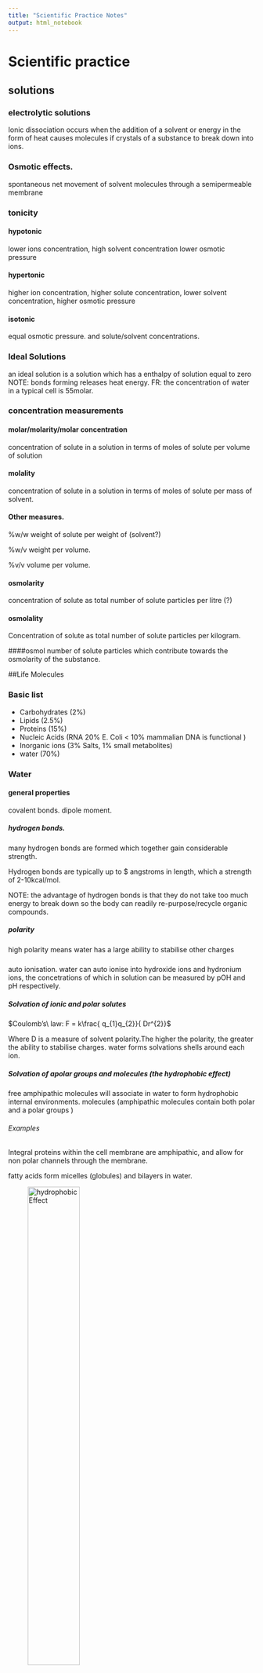 ```yaml
---
title: "Scientific Practice Notes"
output: html_notebook
---
```



# Scientific practice

## solutions

### electrolytic solutions
Ionic dissociation occurs when the addition of a solvent or energy in the form
of heat causes molecules if crystals of a substance to break down into ions.

### Osmotic effects.
spontaneous net movement of solvent molecules through a semipermeable membrane

### tonicity

#### hypotonic
lower ions concentration, high solvent concentration lower osmotic pressure

#### hypertonic
higher ion concentration, higher solute concentration, lower solvent
concentration, higher osmotic pressure

#### isotonic
equal osmotic pressure. and solute/solvent concentrations.

### Ideal Solutions
an ideal solution is a solution which has a enthalpy of solution equal to zero
NOTE: bonds forming releases heat energy.
FR: the concentration of water in a typical cell is 55molar.

### concentration measurements

#### molar/molarity/molar concentration
concentration of solute in a solution in terms of moles of solute per volume of
solution

#### molality
concentration of solute in a solution in terms of moles of solute per mass of
solvent.

#### Other measures.
%w/w weight of solute per weight of (solvent?)

%w/v weight per volume.

%v/v volume per volume.

#### osmolarity
concentration of solute as total number of solute particles per litre (?)

#### osmolality
Concentration of solute as total number of solute particles per kilogram.

####osmol
number of solute particles which contribute towards the osmolarity of the
substance.

##Life Molecules

### Basic list
* Carbohydrates (2%)
* Lipids (2.5%)
* Proteins (15%)
* Nucleic Acids (RNA 20% E. Coli < 10% mammalian DNA is functional )
* Inorganic ions (3% Salts, 1% small metabolites)
* water (70%)

### Water

#### general properties
covalent bonds.
dipole moment.

##### hydrogen bonds.
many hydrogen bonds are formed which together gain considerable strength.

Hydrogen bonds are typically up to $ angstroms in length, which a strength of 2-10kcal/mol.

NOTE: the advantage of hydrogen bonds is that they do not take too much energy to break down so the body can readily re-purpose/recycle organic compounds.

##### polarity
high polarity means water has a large ability to stabilise other charges

#####
auto ionisation.
water can auto ionise into hydroxide ions and hydronium ions, the concetrations of which in solution can be measured by pOH and pH respectively.  

##### Solvation of ionic and polar solutes

$Coulomb’s\ law: F = k\frac{ q_{1}q_{2}}{ Dr^{2}}$

Where D is a measure of solvent polarity.The higher the polarity, the greater the ability to stabilise charges. water forms solvations shells around each ion.

##### Solvation of apolar groups and molecules (the hydrophobic effect)
free amphipathic molecules will associate in water to form hydrophobic internal environments. molecules (amphipathic molecules contain both polar and a polar groups )

###### Examples

Integral proteins within the cell membrane are amphipathic, and allow for non polar channels through the membrane.

fatty acids form micelles (globules) and bilayers in water.

![hydrophobicEffect](Images/FattyAcidsInWater.JPG){width=50%}

###### Septicaemia
Certain bacteria, respond to antibiotics by releasing proteins which punch holes in the cell surface membrane creating freely permeable pore through which cell contense can leak out, and killing the cells.


#### water and protein structure
water proteins can be buried in the interior of protein structures where they may furfill vital functions

##### examples
proteases only work if the have a water molecule imbedded within their internal structure, without this one molecule the entire enzyme becomes inactive.

other examples are reverse transcriptase and HIV protease and GST (detoxifying enzyme) which all rely on water molecules to function.

## Acids and Bases



### Bronsted and lowery
acids are proton donors
bases are proton acceptors.
difference between acid/base and its conjugate is a proton.

### lewis
acids are electron pair acceptors
bases are electron pair donors.

#### lewis bases
* alchohol
* organophosphates.

### buffering
relies on weak acids or bases which do nto fully dissociate.

# Scientific Reasoning

## Basic structures of an argument  

### Premises 
A Premise is a statment. This statement may be true or false.

In science the orginial premise is known as the hypothesis. 
this hypothesis will be tested, usually impirically.

### Conclusions
A conclusion should be well supported by all premises. The conclusion leads one to decide if the hypothesis is true fo false.


## A good argument 
A good argument can be deductively, or nondecuctive but abductively, or inductively strong. 

NOTE: Arguments can be invalid even if all of the premises and the conclusion are true. If they do not actually imply eachother then it is simply a collection of facts and not an argument.  

### Deductive arguments
$A \in B \wedge B \in C \rightarrow C \in B$

#### Conditional 
$\exists P \rightarrow \exists Q$

#### Contrapositive 
$\nexists P \rightarrow \nexists Q$

#### Converse
$\exists Q \rightarrow \, \exists P$ 

#### deductive validity 
1. Are the premices true (this is difficult if not impossible to establish in mathematics. )
2. Do the premices guarentee the truth on the conclusion.
3. does the argument beg the question (Not really one of the criteria)

### Non deductive arguments 
most of science is actually non deductive reasoning. science will often venture conclusions beyond the scope of observation (induction). 

#### Inductive Reasoning 
In Inductive reasoning premises are veiw as strong support of the truth of the conclusion. however they do not garuntee the truth of the conclusion. Induction allows for conclusions to be made about issues outside the scope of ovservation. 
 
##### Inductive strength 
two factor influence the inductive strength of an argument, sample size and bias. 

### Deductive arguments

### Abduction 
abductive arguments seek to explain what is observed, otherwise known as inference to best explination. 

#### Abductive arguments 
abductive hypothesies should be able to predict easily testable results, such that if the predicted result is achieved during experimentation then the validity of the hypothesis is supported, and if it is not the hypothesis can be rejected. 

(Abductive arguments usually rely on a number of assumptions which can be supported by the predictive power of the argument)

NOTE: if testing two alternative theories H1 and H0 then a good test experiment will be set up such that the the observation of event P supports H0 and negates H1 and visa versa. 

#### Evaluating Abductive Inferences. 

##### Surprise principles
If an observation supports a hypothesis, then it must strongly favour that hypothesis over others with which it competes

In order to satisfy this principle: 
1. the hypothesis should make no fasle predictions 
2. Within the set of true predictions which the hypothesis makes, there should be predictions which are expected NOT to come true if the hypothesis is false (Is this not mixed up somewhere?)

##### Abductive fallacy 
A widely used and accepted expination is not necessary at all plausible, (even if no competing explination exists)


### Making observations

obervations can be made by human senses as well as by sophisticated scientific equipment. 


#### examples 

##### Medelian genetics. 
mendal made conclusions very far beyond his premises, abducting from color change to the existance and role of gentic elements. 

## A bad argument 

### Circular arguments. 
$A \in B \rightarrow A \in B$


# Definitions 

### Premise 
A Premise is a statment. This statement may be true or false.

### Conclusion

### Bias 
factors which may skew the results of a test in some form. 

# Steriochemistry 

## Rotamers 

Isomers which can be interconverted by rotation (of a given part of the molecule)  about a particular bond

Different isomers are known as Isoforms. 

NOTE: bonds within molecules can lengthed, shorted,bend and rotate, depending on what stresses are excerted upon them. 

### Newman Projections 
A visualisation of a moleculeviewed from the front. 

  the front atom is reprisented as a dot 
  the back atom is reprisented as a circle. 

### Conformations 

#### Staggered 
Surrounding atoms/hydrogens are all equally spaced. 

this conformation is more stable for two reasons 

##### Steric Hinderance 
in the eclipsed conformation outside atoms are forced to close to eachother, raising the energy level of the conformation 

##### Hyperconjugation 
stabilising interactions of the electrons in a $\sigma$-bond (usually C-H or C-C) with an adjacent empty or partially filled p-orbital or a $pi$-orbital to give an extended molecular orbital that increases the stability of the system)

#### Eclipsed 
Outside atoms line up with each other. 

#### Dihedral Angle 

There is a whole range of conformations depending on the exact angle of rotation. 
1. anti (180 orinetation)
2. gauche (60 orientation)


![Rotamer Energy Diagram](Images/RotamerEnergyDiagram.jpg)

##### Protiens 
protiens also exibit a dihedral structure with peptide bods forming planes whith a given angle between them 

![Proteins Dihedral Angle](Images/DihedralAngle.jpg)

this angle can be calculated which is very useful as most protein analysing techniques are very low res (for example obsorbance spectra to distinguish protein (max absorbance 280nm) from DNA/RNA (max absorbance 260nm)
)

###### Solving protein structure 
1. complex maths in necessary (furner(?) transfer analysis)
2. complex measuring equipment is needed. 

## Inantomers. 

### Enantiomers
opposite conformation at all chiral centers. 

#### Chiral compounds 
a chiral compound consists of four separate atoms bonded to one central (tetrahedral,carbon) molecule. 

NOTE: this central carbon atom will always be $sp^{3}$ hybridized. 

##### Optical activity
certain molecules rotate plane polerised light to the right (dextrorotatory + ) or to the left (levorotatory - )

the exact degree of rotation depends on the length of substance which the light is shon through, the composition of the substance, and the optical properties of the substance. 

###### Poleriser 
only allows light of certain phases (that is light with a particular electric and magnetic component) through. the light alowed throguh is now plane polerised.

###### Analyser 
observes/ analyses how light interacts with certain molecules. 


### Diastereomers
opposite conformation at some chiral centers. 

#### Allo Diastereomers 

![Allo Diastereomers](Images/AlloDiastereomers.jpg)

#### Messo Diastereomers 
2S3R mirror image is 2R3S, 
also possilbe to be identical but rotated by 180 degrees. 

![Messo Diastereomers](Images/MessoCompounds.jpg)

### Drawing structures 

#### simple system 
1. wedges indicate bonds coming out of the page 
2. straight lines are in the line of the page. 
3. dotted line are receding back out of the page. 

#### Fisher Convention. 
2 dimentional reprisentation of a three dimentional molecule. 

The stereocentre furthest from the anomeric centre. The rotation brings about two distinct configurations, $\alpha$ and $\beta$ – anomers)
1. For sugars if the OH group is on the right it is a D sugar. 
2. If it is on the left then it is an L sugar.
3. vertical lines reprisent atoms thatpoint away from the viewer. 
4. horizontal lines reprisent atoms that point towards the viewer. 
5. the point of intersection between thevertical and horizontal lines reprisents the centeral carbo atom. 


NOTE: the anomernic carbon is the carbon single bonded to two oxygen molecules. 

##### Amino Acids 
NOTE: natural Amino Acids occur in the L form only. 

NOTE: appart from glycine all amino acids are chiral. 

###### D and L convention  
L amino acids have the $H_3N^{+}$ group on the left side, D antomers have it on the right side. 

###### CORN. 
along the line between th COO and N group, if R is left of the central Carbon atom the antomer is L, if R is right the antomer is D. 

Alternative 
if the molecule is orinetated with the H group dirrectly behind the centeral carbon. then if CoRN reads clockwise the antomer is a D amino acid, if it reads Anticlockwise it is an L amino acid. 

###### R and S (find what R and S stand for)

more generally applicable 

each atom around the central carbon is assigned a priority based on its atomic number (lower atomic number $\rightarrow$) lower priority. (if two atoms have equal atomic numbers then the atomic numbers of their side groups are checked and so on outwards until an order can be established)

###### Cahn-Ingold-Prelog Convention 
Uses the R, S system but is still based on glyceraldehyde. 
1. priorities are assigned 
2. the molecule is orientated so that the lowest priority group is dirrectly behinf the central carbon atom. 
3. if the remain molecules arrange clockwise in terms of priority (highest to lowers) the molecule is a R antomer, if they arrange counterclockwise the molecule is a S antomer 

NOTE: D sugars have the R conformation and L sugars have the S conformation. 

#### Racemates 
rotate light equally in both dirrections with no net effect, usually made up of equal concnetrations of opposite chiral molecules. 

#### chirality in nature 
usually only one isomer is present due to enzymatic selection 

#### chirality in drug design 
It is vitally important that the right isomer is used. 

##### examples
1. Prozac (S prevents migraine, R does nothing)
2. thyidol (?), both effective to supress morning sickness but wrong insomer can lead to birth defects.

#### Prochirality 
A molecule is said to be prochiral if it can convert from achiral to chiral in a single chemical step. (such as the addition of a group to a planar $sp^2$ hybridized molecule, or by the substitution into a tetrahedral molecule. 

##### Face 
the dirrection/ orientation in which a molecule binds. )
Face is related to the need to assign prioritory values to differentiate between identical groups in a prochiral molecule. this identification and the idea of face is imprtant because enzymes will favour which one of the identical groups to act upon depending on its orientation with respect to the rest of the molecule (its face)

# Electrophoresis. 

## Background. 
Electro refers to the flow of electrons/current. 
Phoresis refers to moviment (of sample elements)

### Definitions
Electrophoresis is a separation method where by charged molecules in solution, most commonly proteins of nucliec acids, migrate in respose to an electric field. 

\newline 
NOTE: As Electrophoresis is the moviment (of sample consitituents) under electric current,electrophoresis can only be used as a separation technique for molelecules which will move within an electric field ie charged molecules. 

#### Cathode 
The cathode is the negatively charged electrode. Cations (positively charged ions) will be attracted to and move towards the cathode during elecrophoresis. 

#### Anode. 
The anode is the positively charged electrode. Anions (negatively charged ions) will move towards the anode during electrophoresis. 

### History 
Arne tiselius. 
nobel chemistry prize for electrophoresis and adsorbtion analysis, especially complex nature of ther serum proteins. 

#### Cell 
bend glass tube with electrolyte reservior containing cathode and anode, and a buffer containing sample molecules to be separated. 
Horse serum tested gave four different bands. Albumin and 3 globulins ($\alpha, \beta \text{ and } \gamma$). 


## Rate of migration 

### Affecting fators

#### Field Strength. 
Higher field strength will lead to faster moviment but it may also in turn heat up the gel destroying its structure. 


#### Net charge (sample molecules) 

#### Size 
Smaller molecules will move faster as they have an easier path through the gel. 

#### Shape
More spherical molecules will move faster and then linear molecules of the same molecular wieght, as they will be able to move through pores regardless fo their orientation. linear molecules will have to line up correctly (with their long side more of less purpendicular to the pore), to be able to pass through the pore. 

supercoiled nucleic acids will migrate faster. 

#### media/solution porperties. 

##### Ionic strength
Higher ionic strength will lead to more shielding and hence slower moviment (?)

##### Viscosity 
Higher viscosity will result in slowr moviment through the gel. 

##### Temperature. 
Higher temperature (provided the structure of sample consitiuets is not disrupted) will lead to faster moviment through the gel. 

#### Voltage 

#### Intercalculating dyes. 


### Equation 

$\mu=\frac{qE}{r}$

where: 
  
  $\mu$=Mobility 
  q= net charge 
  E= field strength ($V.cm^{-1}$)
  r= molecular radius

NOTE: r is also commonly reffered to as frictional coefficient f, and is dependant on size. 

#### Relating resistance, voltage, current, and power. 

##### Ohms law
$V=IR$

Increased voltage with constant resistance increases current. 
Increased current leads to increased heat which must be dissapated or it will be absorbed by the system. Too much heat can cause the sample to migrate irregularly within the sample lane, leading to sample bands which form a "smile", in the extreme case the gel can literally fall apart. 


##### Power
$P=IV$ ($P=I^2R$)

## Set up 
Slab gel electrophoresis can be performed ither horizontally or vertically. If run vertically samples are introduced into the wells at the top of the gel. 


NOTE: In electrophoresis one parameter,  resistance, voltage, current, or power is always held constant. 

##### Constant current 
Velocity of molecules is constant, but heat is generated.

NOTE: velocty is dirrectly proportional to current. 

##### Constant voltage 
velocity will slow (over the course of the reaction), but heat is generated. 

##### Constant Power. 
Velocity slows, but heat generated is kept constant. 

 
## Set up 
Slab gel electrophoresis can be performed ither horizontally or vertically. If run vertically samples are introduced into the wells at the top of the gel. 

### Electrode 
The negative electrode is black. the positive electrode is red. 

### Wells 
The well are created by inserting a comb into the set up before the gel is set. Once the gel is set the comb can be removed, leaving evenly sized, evenly spaced wells where the teeth of the comb used to be. 

#### Regular comb
The wells are separated by an "ear" of gel 

#### Houndstooth comb 
The wells are immediataely adjacent. 

### Gel 

#### Function 
The solid support matrix inhibits convection and diffusion which would otherwise impede separation of molecules, and allows for a permanent record of the results. It can provide additional separation (by size) through molecular sieving. 
 
NOTE: A perminant record is made through staining after running, and trichloroacetic acid which acts as a fixing agent for proteins. 

#### Structure
Both agarose and polyacrilamide gels are porous in structre. A porous gel acs as a sieve by retarding or, in some cases, by completely obstructing the movment of macromolecules while allowing smaller molecules to migrate freely. A gel with a restrictive pore size can differentiate sample molecules based on size. Both gel types are also relatively electrically neutral. 

### Polyacrylamide. 
Polyacrylamide is a cross-linked polymer of arcylamide. It can be used to separate molecules from 0.2-500kD, eg most proteins and oligonucleotides. 

NOTE: Acrylamide is a potent neurotoxin.

### Concentration
Polyacilamide gels\% are made at 3.5-20\% by mass. 

### Agarose. 

#### Structure 
Agarose is a polysaccharide, harvested from rhodophyceae algal cell walls. Alternating sugar units form linear chains. These two subunits are $1,3-\beta-d-\text{galactose}$ and $1,4-\alpha-3,6-\text{anhydrogalactose}$. These chains are cross-linked via hydrogen bonding to form the porous matrix. Cooling a liquid form of the gel forms a matrix with an 'average' pore size. 

To make the gel, a solid sample of agarose, in a random structure is heated from menting from $45-100^\circ C$, the inital gel structure begins to form as unifrom cooling takes place, and by the time the gel has cooled back to room structure it has taken on its final porous conformation. Agarose gel will dissolve again if immerced in boiling water only solidifying when the temperature is lowered to about $40^\circ C$

The pore size of the gel can be predetermined but by adjusting the cencentration of agarose in the gel. 

Agarose gels are fragile as they are hydrocolliods and they are held together by the formation of weak hydrogen bonds and hydrophobic interactions. 

NOTE: heat can break these H bonds breaking the matrix apart. 


#### Function
Used for separating large molecules 8-800,000kD. Agarose is effective at separating these larger molecules, such as nucleic acids and protein complexes because of its larger pore size. 


#### Concentration
Agarose gels are made to be 0.5-5\% agarose by mass. 

### Buffer 
In most electrophoresis units the gel is mounted between two buffer chambers containing separate electrodes so that the onyl electrical connnection between the two chambers is through the gel. 

#### Function 
The function of buffer is to carry current and protect samples. 

#### Types 
 #. Tris Borate EDTA (TBE). 
 #. Acetate EDTA (TAE). 
 #. Tris Phosphate EDTA (TPE) used most often for DNA. 
 #. 10mM sodium phosphate buffer: used for RNA. 

Buffer additives can also modify sample molecules such as (denaturing agents)

### Dye 
Tracking dye is loaded to keep track of the moviment of sample consituents on the gel, the tracking dye is visible during the electrophoresis process and moves just ahead of the samples. 

### Loading adgent/dye
The loading adjent or density agent is used to to weigh down the sample so that it remains in the wells, and does not move through the buffer above the gel. 

## Detection 
Bands are ditected on the gel by staining during or after electrophoresis using a number of different stains. 

### Stains 

#### Ethidium Bromide 
Ethidium Bromide is used to mark double stranded DNA. It is flourescent under UV light.  

#### SyBr green or Sybr gold. 
Used to stain single or double stranded DNA, or for RNA. 

#### Silver stain 
Siler stain is a more sensitive tha the SyBr gells but is also used for single or double stranded DNA or for RNA, or even for proteins. 

#### Coomassie blue 
Commassie blue is used for proteins. 

## Interpretation 
Molecular weight markers, using fragments of known size are run along side sample for comparison. A semiquantitive measure can also be obtained by comparison of band intensity. 


## Proteins 
The net charge on proteins is derrived from amino and carboxylic groups on it sode chains and terminals. 

### Charge 

#### PH 
Charge is dependant on pH as R groups of the protein will posses different charges based on the pH of the solution. The exact responce of a given protein to PH change will depend on the particular amino acids which make up that specific protein. 

NOTE: Proteins are amphoteric as they possess both basic and acidic amino acids. 

## Nucleic acids 
 Nucleic acids are loaded at the the cathode and move towards the anode,  
### Charge
Nucleic acids are always negatively charged due do their phosphate backbone. 

## RNA 

### Process 

#### Buffer
RNA is heated in dilute formamide or glyoxal(which form part of the buffer solution) to prevent formation of secondary structures. Therefore RNA electrophoresis is said to use denaturing gels. 

#### Quality 
RNA qualtiy can be determined by the relative intensity of the 18s rRNA and 28s rRNA bands. In a pure sample the ration is expected to be, 28:18 $\equiv$ 2:1. 

NOTE: 28s rRNA comes from the cells main ribosomes. 18s rRNA comes from mitochondirial, or choroplastic(?) ribosomes. 



## Temperature

### Polymerization 

#### Exothermic reaction 

#### Gel irregularities 
Pore sizes may differ. 

### Electrophoresis 

#### Denaturation of proteins
Denatured proteins can also lead to the smile effect. 

#### Change in buffer. 
Some buffers will change their pH based on the temperature, which leads changes in protein charge and moviment. 

## Pulse field gel electrophoresis (PGFE)

### Process 
PGFE used two or more alternating electric fields. Larger molecules will take longer to reorrientate than smaller molecules hence separation is on the basis if size. 

### Function 
PGFE is used to separate large DNA fragemtns up to 12Mb. 

## Function 

### Nucleic acid Separation 

### Analysis of protein purity 

### Separation of DNA and RNA. 

### Determination of the isolelectric point. (Proteins) 

### Estimation of native size (Proteins)



NOTE: $\text{Dalton}=g.mol^{-1}$

# Immunology 

## Background 
Microscopic organism have been observable since the 1670s whith the production of the first microscopes. These organsisms can be unicelluat or multicellular, proaryotic or eukaryotic. The most common micro-organims are bacteria, archae, and fungi, with viruses forming a separate brannch of non living micro molecules. 

### Robert Koch 
Koch came up with a method for confirming the relationship between a particular micro-organism and a particular disease known as kochs postulate for which he won a nobel prize. 

#### Kochs postulate 
Kochs postulate can be spilt into a number of steps/ requirments. If and only if all of there requirments are met then the microorganism in question can be considered to be the causative agent of the disease. 

##### Requirments
(The microbe must be obervable present in every  case of the disease. )  #. The microbe must be obervalbe/ isolated from a sick individual
 #. The microbe after isolation and identification is cultured in the lab and then injected into another healthy individual. 
    #. The healthy individual must become sick (ie injected microbe causes the disease in a healthy individual)
    #. The same microbe must be present/ isolated from the newly infected individual. 

NOTE: Positive identification of the microbe will rely on microscope work. 
 
### Non Pathogenic microbes.  
Not all micro-organisms are pathogenic. In fact humans have many mutualistic or commensal microbes living in and on them. These microbes are collectively reffered to as the microbiome and account for 1-2 kg of an average individuals weight.  


### Defintitions. 

#### Prokaryotes 

Prokaryotes are classified as they are lving organsism which consist of cells, but lack a nucleus. They do have a cell wall, but lack a cytoskeleton, internal membranes, organelles. In general they are also quite small <$5\mu m$ in diameter, and are always unicellular. 

#### Eukaryotes. 
Eukaryotes are living organisms comprised of cells which possess a nucleus. Eukaryotes are generally large cells .$10 \mu m$ and can be uni or multicellular. Eukarryotic cells contain a cytoskeleton, internal membranes, organelles and in some cases a cell wall (such as in plants and fungi)

#### Pathogen 
A pathogen is an infectious micro-organsim that causes disease. 

##### Examples 

###### Potato blight 
Plant fungal infection resonsilbe for irish famine in the 1800s 

###### Bacteriophage 
Phages are viruses which infect bacteria, they may provide an alternative treatment to some antibiotics. 

###### Rinderpest
A Cattle Virus which killed 90\% of cows in SA in the 1890s. (the virus is now eradicated)

###### Bacillus thuringiensis (Bt)
Bacterial which kills a particular insect which ingests it, it has been used in commercial pesticides. 


#### Host. 
A host is the species/individual which becomes infected, and gets sick from a pathogen. This host will mount an immune response against the pathogen. Any form of living organism can be a host. 

NOTE: many pathogens are sepcies specific infection only one particular host for example HIV infects humans where as SIV infects monkeys(?)

#### Immunology 
Immunology is the study of the immune system, that is ther study of the bodies natural protection from foriegn macromolecules (worm, parasite, viral protein etc) or invading organism and respoces to them. 

#### Immune system 
A collection of specialsied tissues and cells which can, recognise pathogens, distinguish self from non self molecules/cells, and react to eliminate pathogens. 

NOTE: Unicelluar prokaryotes like bacteria have a versy simple enzyme based defence system called CRISPR. 

Eukaryotes: invertibrates, plants, and vertibrates all have innate immunity. 

Jawed vertibrates have a particularly advanced immune system which includes adaptive immunity. 


### Domains of life. 
As well as being separated in prokaryotes and eukaryotes life is also separated into three domains, an idea first concieved by Woese. 

#### Bacteria 
Prokaryotes

##### Common human pathogens 
Bacteria in general are common human pathogens, although by no means will all bacterial species be pathogenic. 

#### Archaea 
Prokaryotes

##### Common human pathogens 
Archaea live in extreme environments and therefore are not pathogen to humans as the human body does not provide a suitable environment for their growth. 

#### Eucaryota
Eukaryotes. 

##### Common human pathogens 
Animals, Funig, Flagellates, Trichomonads, Microsporia, and Diplomonads are all common human pathogens. 

### Common human Pathogens. 

#### Bacteria 
eg escherichia coli. 

##### Description 
Single celled organisms without a nucleus. 

##### Human diseases 
Strep throat, Staph infeftions, tuberculosis, food posioning, tetanus, pneumonia, syphilis. 

#### Viruses 
eg Herpes virus

##### Description 
Thread-like particles that reproduce using host cell machinary. 

##### Human diseases 
Common cold, flu, genital herpes, cold sores, measles, AIDS, genital warts, chicken pox, small pox. 

#### Fungi 
eg Death cap mushroom

##### Description 
Simple organisms including mushrooms and yeasts, which can grow as single cells or threadling fillaments of coencytic cells. 

##### Human diseases 
Ring worm, Athlete's foot, tinea candidiasis, histoplasmosis, mushroom posioning.  

#### Protozoa 
eg Giardia lamblia

##### Description 

Single celled organism with a nucleus. 

##### Human diseases 
Malaria, "travelers diarrhea", giardiasis, trypanosomiasis ("sleeping sickness")

## Innate Immunity 
The inate immune system has components which naturally exist in the body and which can respond very fast (to patterns of amino acids of saccharides). The system does not have to learn or develop over time, but is not very sepcific and has no memory (ie the respoce will be indetical if the infectino reoccurs. )

### Why innate immunity is necessary 
Pathogen can multiply very fast. Ecoli for examples doubles every 30 minutes leading to $2 \cdot 10^{143}$ bacteria in # days. whereas the adaptive immune system requires at least 3 days, and potentially closer to 14 days to respond. 

### Barriers 
Barriers inclue many tissues and organs within the body. The barriers can also take non many different forms such as anatomical,mechanical, chemical, and microbial. 

#### Skin 
The skin predominately a physical barrier, but can also be considered a chemical barrier due to its lower PH 

#### Mucous membranes 
Mucous membranes are present in the respiritory and reproductive tract and also pose a predominately physical barrier to pathgens trapping them in the mocus layer. 

#### Microbiome 
A microbial barrier the mcrobiome acts to full up all of the availbe ecological niches for microprganisms in the human body provind competition for any pathogen seeking to invade. 

#### Stomach
The stomach poses a cheimcal barrier due to its very low pH and high enzyme content. 


### Pathogen recognition 
Non specific, recognises pathgen patterns. 

### Receptors 
Small set/ limited variety. 

### Memory 
No memory mechansims, subsequent exposures illicit an identical responce. 

### Speed
Immediate responce, within hours. 

### Species 
All vertibrates. 

### Cells and tissues 

#### Barriers 
Anatomic and physiological, such as inflamation. 

#### Cells general
phagocytes, NK cells, 
 
#### Humoral 
Complement antimicrobial peptides. 

### Cell types 

#### Granulocytes

##### Functions
 #. Phagocytosis 
 #. Cytolysis (Cytotoxic)
 #. Cytokine production/release
 
##### Neutrophils 

##### Basophils 

##### Eosinophils 
 #. Allergic reactions

#### Lymphocytes 

##### NK cells. 
 #. Cytolysis
 #. Cytokine release/production 

#### Monocytes
##### Functions
 #. Phagocytosis 
 #. Antigen presentation
 #. Cytokine production/release
 
##### Monocyes 

##### Macrophages. 

##### Dendritic cells. 


## Adaptive immunity 
Components respond specifically to the invading pathogen. A memory is developed for that pathoen,and the responce to subsiquent infections with of that pathogen are much faster and more vigorous. 

### Pathogen recognition
Very specific recognises particular pieces of particular pathogens. 

### Receptors 
Very large variety. 

### Memory 
Memory from one exposure leads to increased responce on subsequent exposures. 

### Speed 
Several days are required for responce to develop, unless it is a memory responce in which case the responce is very fast. 

### Species 
Only jawed vertibrates

### Cells and tissues. 

#### Cells General 
B and T cells. 

#### Humoral 
Antibodies. 

## Physical barriers 
Physical barriers such as the skin provide the first line of defence to any prosepctive antigen. 

NOTE: a disease which inavdes physical barriers, the innate and the adaptive immune system will become a chronic infection. 

### Cells. 

#### T lymphocytes

##### CD4 T Cells 
 #. Cytokine production 

##### CD8 T Cells 
#. Cytolysis (Cytotoxic)

#### B lymphocytes. 

 #. Antibody production/release 
 #. Antigen presentation. 

## Location of the immune system 

### Blood. 
Cells (ie white blood cells)
Consitiuets of the blood plasma. 

NOTE: some immune disorders can de diagnosed purely by lookign at blood samples. 

#### Cell types 
Cetrifugation of blood gives three layers. 

##### bottom layer 
Contains red blood cells (Erythrocyes), and makes up about 45\% of the blood. Red blood cells are specialised to carry oxygen. 


##### Middle Layer (Buffy coat)
Contains white blood cells (leukocytes),and platlets  makes up about 1 \% of the blood. Platelets thrombocytes are important for blood clotting. 

##### Top layer 
Plasma makes up about 55\% of the blood. The plasma contains immune system non-cellular components such as antibodies, and complememnts. 

### Tissues fluid 

### Lymph 
The lymph is very similar to blood plasma, and contains lynphocytes and other white bloof cells in addition to tissue fluid. It also contains waste products alogn with bacteria and proteins. 

The lymph circulatory system is not closed, like blood vessels are, Rather lymph enters the lymph in cappilary beds and is returned to the blood vial the subclavina veins. 

Lymphocytes within the lymph are concentrated at the lymph nodes. 


### Tissues and organs. 

#### Lymph nodes and vessles. 

#### Physical barriers such as skin 

#### Specialised organs such as appendix and tonsils. 

#### Gut and lungs. 

#### Mocosal surfaces. 

#### Bone marrow and thymus. 


## Leukocytes. 

### Granulocytes 
Cells contain lots of small granules visible under a micropscope. The nucleus is subdivided into sections. Theses cells are also known as polymorphonuclear PMN cells. 

#### Neutrophils 

#### Basophils 

#### Eosinophils 


### Lymphocytes
no granules, one smooth nucleus

#### T cells 

#### B cells 

#### NK cells 


### Monocytes. 
monocytes remain mononcytes when in the blood once they move out into the tissue they differentiate into macropahges and dendtritic cells. 

#### Macrophages 

#### Dendritic cells
no granules, one smooth nucleus. Monocytes are slightly larger and have rougher edges than lymphocytes. 

## Immune system development. 

### Haematopoiesis 
Haematopoiesis  is the development of blood cellular components. It occurs in hramatopoietic stem cells (HSC) found in the bone marrow. Thses HSCs give rise to all blood cell types incuding platelets, red blood cells, and white blood cells. 


NOTE: in a healthy person about $10^{12}$ new blood cells are produced every day. 

## Identifying Immune cells 
The size and complexity of an immune cell, along with surfae markers are used to indentify a particular immmune cell type. Each cell displays partilucar types of proteins on its cell surface known as cluster of differentiation (CD) markers. There are approximately 350 differe tCD atigents for human white blood cells. 

### Florencent tagging 
Fourecently tagged antibodies specific to particular cell surface recpetors could be used to indetify a particular cell type known to have those recepors as the florecently tagged antibodies would bind to those receptors and cells in question would glow a particular color when viewed under a (florescent) microscope. 

### Flow cytometry 
Flow cytometry also uses specific florecent tagging but includes considerations of the size and compelxity/granularity of the cell to give a unique identification.


NOTE: Stem cells are undifferentiated biolgical cells which could give rise to a variety of different specialised cells. 

### Markers for common cells. 

#### HSC (stem cells)
CD34

#### Leukocytes (All WBS)
CD45

#### Monocytes
CD14

#### Dendritic cells
CD11

#### Granulocytes. 
CD66

#### Lymphocytes 

##### NK cells. 
CD56
CD16

##### B Cells 
CD19 
CD20

##### T Cells 
CD3 

##### Cytotoxic T cells 
CD8 

##### Helper T cells 
CD4

## Immune cell functions
 
### Phagocytosis 

Phyagocytic cells include macropahges dendritic cells and neutrophils. 

#### Step #1 Chemotaxis
The macrophaphage sences the pathogenic cells/moelcules, and is attracted towards it by chemical signal transduction, leading to an active chase.  

#### Step #2 Binding 
The macrophage extends it pseudopodia to "catch" the pathogen, sticking strongly to it. 

#### Step #3 Ingestion
The pathogen is engulf into the macrophage by means of endocytoses, such that the pathogen is now contained within a vacuole (phagosome) within the cell. 

#### Step #4 Digestion 
Lysosomes within the macrophage fuse with the phagosome introducing lysosomal enzymes to destroy/digest the pathogen.(Lysosomes contain reactive oxygen species in addition to their proteases). The phagocyte is digested/degraded into smaller pieces. 

#### Step #5 Exocytosis .
The waste material remaining after diggestion is released by exocytosis  
#### Step #6 Antigen presentation. 
some of the digested pathogen constituents are retained and used for  antigen presentation. 

#### End result
Destruction of micro-organisms, antigen presentation, and cytokine release. 

### Antigen presentation 
After phagocytosis the phagocytes retains small pieces of the pathogen, known as antiges. Theses antigens are displayed on the surfacae of the phagocyte, in effect signallying that the pathofen has been detected. This Form of antigen presentation occurs only in phagocytic cell types, (also known as anitgen presenting cells). 

#### HLA (MHC)

## Defence mechanisms of the immune system 

### Phagocytosis .
Chopping up, degrading the phagocyte

### Cytokines. 
Cytokines act to comminicate the presence of an atigen to other immune cells stimulating these cells to take part on the immune responce. antibodies, antigen presentation and inflammation can also act in this regard. 

### Cytolysis 
Cytolysis involves the injection of cytotoxis into the pathogen of an infected host cell, to distrupt its cell membrane or cell wall, causing its content to leak out and the cell itself to die. 

The effectors of cytolysis are complement, cytotoxic granoules and antimicrobial peptides. 

### Neutralisation 
Antibodies can bind to the pathogen blocking it from binding or entering host cells. 

### Cell secretions 

#### Neutrophils 
Secrete antimicrobial peptides, cytokines and perforin/ cytotoxic granules which lyse target cells.

#### Cytotoxic T cells 
Secrete cytokines,(chemical messengers), Perforin of cytotoix granules. 

#### NK Cells 
excrete perforin/ cytotoxic granules. 

#### B cells 
Excrete antibodies. 




# Course Background. 

The course is a high level background, very little detail. 

## Background. 
Not full notes are provided, no notifications for new content uploads to sakai, A lot of work outside the scope of the lectures is not included/focussed on. 
Everything in the prac manual is included. 

# Microorganisms. 
Bacteria and viruses are considered to be microorganisms, the 'cut off' is that a microscope is required. 

Such microorganisms can be mulualists, some are pathogens. The are also vital in mantaining the geochemistry planet cycle.

Microorganims are both producers and decomposers, (they produce organic sugars both by photoynthesis and by chemolithotrophic. 

## Appilications. 
The two major applications of microorganisms are in production of fermented foods and beverages (for example beer/ethanol in any alcohol and yogurt) and industrial chemicals for example insulin. 


### Human impact. 
Microorganisms can lead to food spoilage. When humans eat food contaminted with microorganisms they are t risk of severse sickness of even death, either because the microorganism themselves are toxic or because some product of their metabolism, eg a waste product is. Closely related is the risk of infection from ingesting a pathogenic micro-organism. 



## Bacteria
There are often  endospores within bacteria which can cause swelling changing shape. 

### Plasiticty 
bacteria have the facility to adapt their environment by 

### Size. 
The average is about $0.2-1.0\mu \text{x} 2-8\mu m$
For example E. coli $1.1-1.5\mu \text{x} 2-6\mu m$

#### Smallest. 
$100-300nm$ range, and untramicrobacteria which are about $50nm$ in size. Very nutrient poor so do not mantain large cytoplasm.

#### Largest. 
Bacteria Epulopiscium fishelsoni

$80\mu m-600\mu m$ (visible with the naked eye), about $10^6$ times larger in volume than most bacteria

##### reproduction 
produces daughter cells inside the mother, which then pop out through a slit. 

##### Addaptions 
The key limitation to size is SA:V, as moviment of nutreints and gasses are by diffusion. This problem is overcome in part by massive invaginations of the surface membrane. (Additional problem of transporting proteins to membrane as membrane already covered in proteins.). 

It was thought that a partiular bacterium would have one copy of a bacterium, however in Epulopiscium fishelsoni cromosome nuber increases with size, also as transcription and translation are linked, if the gene is everywhere in the cell, then a protein can be produced anywhere in the cell and the need for sophisticated transport systems in removed. The number of copies of important genes can be in the hundered thousands, for example ribosomal RNA genes. 

##### Thiomargarita namibiensis 
very large volume. 

###### Addaptations 
cytoplasm is filled with vacules so minimal depth of cytoplasm from any point. Epulopiscium fishelsoni requires nutrient dense envoronment so lives in fish and floats around to find nutrinet dense areas. 

The other advatage of size is that it hep avoid (protozoan) predation. 

## Structure and function 

NOTE: Not all strucures are found in all bacteria. Some structures are specific to specific bacteria some are specific to the bacteriums environment, ie parasitic only produce a capsule when they encouter a host immune responce. 

(Copy image of bacteria)

NOTE: cytoplasm is actually packed/ very full of consitituents. 

### Plasma membrane. 
they are the main contanct point between the cell and its surroundings. functions splits internal and external environment in its capacity as a boundary layer, and allows the exchange of matter and information between the internal and external environment. 

NOTE: bacteria are very plastic in their responce to the environment inproving energy effeciency 

#### Fliud mozaic model 
Phospholipids+ intergral and poriferal properties. 

##### Membrane associated lipids
Amphiphatic, (hydrophilic and hydrophobic groups associated with them), most of these lipids are phospholipids, they spontaeously arrange with phosphate head by water to form low energy micelles or bilayers. 

Phospholipids are diverse and complex groups. Phosphatidylethanolamine (75\%)
phosphatidylglycerol (20\%)
cardiolipin (diphosphatidylglycerol, 1-5\%)

Important as they confer strength, and spread out overall negative charge of the plasma membrane and cardiolin can play a role are a shaperone, helps lactase permease flod correctly in the membrane.

For a particular species of phospholipid the fluidity is adjuseted by saturation/desaturation of tails, to fit the requirements of the external environment. 

Lipids can also flip between leaflets of the membrane, there are porteins flipases (out to in), flopases (in to out) require ATP, and scamblases (exchange) do not require ATP. Related to adaptions to environmental changes such as  temperature (with season). 

NOTE:membrane is packed with proteins, espcially in bacteria which require membrane porteins for energy production, this applies especially ot bacteria with less effecient respiration processes. 

##### Glycolipids 
Glyco lipds are defined as lipids with a carbohydrate attach, but very hetrogenous grouping.

###### Functions
 
 #. Help to stabalise the plasma membrane (protective function)
 #. Important in cell-cell interactions 
    #. Adhession. (contanct inhebition, muslces, desosomes etc)
    #. identification (the flip side is that is can be recognised by the host immue system). 
    #. assist in signal transduction. 
    
#### Transport systems 
A transport system is required to mmove across the plasma membrane, could be for toxins such as bacteriosin which attach other bacteria in the environment, They can also trap food outside the PM to prevent its loss. Furthermore important metabolic functions such as photosynthesis and respiration involve the plasma membrane. Motility is also assoicated with plasma membrane associated structures, and the systhesis of many important chemicals. 

NOTE: bacteria can distinguish which host they are infecting and can addapt accordingly. 





###### Consitituents 
polar head + nonpolar tail. 

##### Integral membran proteins. 

make up about 60-70\% of membrane proteins. 

###### Ease of removal. 

tend to be relively difficult to remove in aquos environments (as low solubility). 
Such proteins are ususally embedded deeply, some may span the entire membrane. To span the membrane they must be amphiphathic (otherwise would flip into the membrane). 
By diffusion proteins can move within the plasmam membrane,

##### Periferal proteins. 
20-30\% 

###### Ease of removal 
relatively easieir to remove, as they are on the outside, and more soluble in aqeous environments. 

(Copy image of the plasma membrane. )






NOTE: there is no reason for the tails to allig between layers. 

##### S layer 
additional very strong outer layer fomed on membrane


### Cell wall 
The majority of bacteria posses a cell wall. 


### Nucleiod 

### Gas Vacoules. 

### Inclusion bodies 

### Robosomes. 

### Cell enveope. 
contains the outer membrane(where present) the cell wall and the cell memberane

### External 
Appendages. ...? 

### Internal membrane system. 

## Gram staining. 
The gram cell is able to differentate between two major structure types based on their ability to maintan the porimary stain in the presence of the de-colorisor. 
Gram staining is bar far the most important staining in bacteriology. staining is also related to differences in the lipids. 


### Process
 #. Crystal violet.  
 #. Grams iodine. (Helps crystal violet to stick to the cell wall. ) 
 #. alcohol (decolorize), gram nevative cells are decolorised, gram positive cellsa re not. 
 #. Safranin (red due 
 )
 
 Gram positive have red on pruple so remain purple, gram negative have red on colorless so becone red/pink. 
 
 
 (Copy image)
 
 NOTE: If decolored too intesly any cell will lose its color. 
 
 NOTE: Acetone in involved in eyes dissolvings.
 
### Posive 

Copy from slides. 

#### Cell wall 
Thick homogenous cell wall containins 50\% peptidoglycan by dry weight. The peptidoglycan is about $20-80nm$ thick.

##### Periplasmic space 
A area inbetween the cell wall and cell membrane it is distinct (although so thin that it can often be hard to make out.). 

NOTE: The cell wall is the combination of the PG layer and the periplamic space. 

NOTE: Try to draw strucutres with som sendse of relative scale, ie the cell wall must be larger. 

\textbf{Copy image of cell wall from slides.}

##### Function 
Mantains the cell integrity against osmotic pressure and maintains the cell shape. cytoskeletal elements are a large part of it, but the peptidoglycan is also siginficant, and if it is rremoved the bacteria will usually become spherical

##### Techoic acids. 
(refferd to as ? techoic acids), 
TEchoic acids make up a signinfcant proportion of the cell wall. They are covalently attatched to the peptifoglycan, which has a meshlike structure. Techoic acids fill (alomst all) of the void spaces in this mesh extending all the way to the outside of the layer. 

Lipotechoic acids are imbedded in the membrne at one end and the peptidogycan layer at the other. forming a stabalising link. 

###### Functions 
help to maintain the stucture of the cell wall. And confer an overall negative charage (to gram positive bacteria). 

The acids are also antigenic, (which benefits the host not the bacterium)

### Gram nagative. 

#### Cell membrane 
5-7nm

#### Peptidoglycan layer
Much thinner $5-10\%$  of dry weight of cell negative bacteria. only about 1nm

#### Periplasmic space 
between cell and other membrane, much wider than in gram positive bacteria, can be go up to $70nm$

#### Outer membrane. 
5-7nm

phospholipid layer (not bilayer) which contain lipopolusaccharides, as well as lipoproteins and proteins. More permeable/less selective than the cell membrane (?) The outside of gram negative is very wavey as more fluid than a PG layer. 


NOTE: can be isolated as an intact shperical structure


##### Porins
make pores through the outer membrane, consist of three separate units. 

##### Brauns lipoprotein 
extends from the GP layer to the outer membrane. 

###### Function 
Helps to prevent membrane damage by giving it some form of ragidity, and preventing an indeterminate gap between the outer membrane and the rest of the bacteria, pulling the membrane into the same shape as the bacteria.  

##### Lipopolysachharides. (LPS
Consist of lipids and carbohydrates. The outer leaflet of the membrane is almost entirely lipopolysacharide, and in gener it is an integral membrane component. 

$Salmonella typhimurium$ in Salmoella can be related to disease. 





NOTE: cell wall contains periplasmic space, peptidoglycan layer nad outer membrane. 

